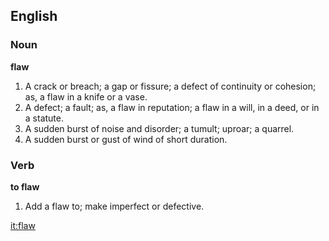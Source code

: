 ==English==

===Noun===

'''flaw'''

#A crack or breach; a gap or fissure; a defect of continuity or cohesion; as, a flaw in a knife or a vase.
#A defect; a fault; as, a flaw in reputation; a flaw in a will, in a deed, or in a statute.
#A sudden burst of noise and disorder; a tumult; uproar; a quarrel.
#A sudden burst or gust of wind of short duration.

===Verb===

'''to flaw'''

#Add a flaw to; make imperfect or defective.

[[it:flaw]]